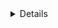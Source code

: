 <Details title="Before you begin: read security tips">

  When running Teleport in production, we recommend that you follow the
  practices below to avoid security incidents. These practices may differ from
  the examples used in this guide, which are intended for demo environments:

  - Avoid using `sudo` in production environments unless it's necessary.
  - Create new, non-root, users and use test instances for experimenting with Teleport.
  - Run Teleport's services as a non-root user unless required. Only the SSH
    Service requires root access. Note that you will need root permissions (or
    the `CAP_NET_BIND_SERVICE` capability) to make Teleport listen on a port
    numbered < `1024` (e.g. `443`).
  - Follow the "Principle of Least Privilege" (PoLP). Don't give users
    permissive roles when giving them more restrictive roles will do instead.
    For example, don't assign users the built-in `access,editor` roles, which give
    them permissions to access and edit all cluster resources. Instead, define 
    RBAC roles with the minimum required permissions for each user and configure
    Access Requests for elevated permissions.
  - When joining a Teleport resource service (e.g., the Database Service or
    Application Service) to a cluster, save the invitation token to a file.
    Otherwise, the token will be visible when examining the `teleport` command
    that started the agent, e.g., via the `history` command on a compromised
    system.

</Details>
